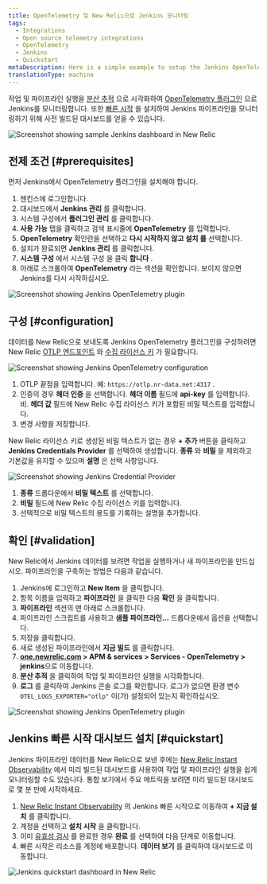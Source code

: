 ```yaml
---
title: OpenTelemetry 및 New Relic으로 Jenkins 모니터링
tags:
  - Integrations
  - Open source telemetry integrations
  - OpenTelemetry
  - Jenkins
  - Quickstart
metaDescription: Here is a simple example to setup the Jenkins OpenTelemetry plugin to send data to New Relic.
translationType: machine
---
```







작업 및 파이프라인 실행을 [분산 추적](/docs/distributed-tracing/concepts/introduction-distributed-tracing) 으로 시각화하여 [OpenTelemetry 플러그인](https://plugins.jenkins.io/opentelemetry) 으로 Jenkins를 모니터링합니다. 또한 [빠른 시작](https://newrelic.com/instant-observability/jenkins) 을 설치하여 Jenkins 파이프라인을 모니터링하기 위해 사전 빌드된 대시보드를 얻을 수 있습니다.

<img
  title="Screenshot showing sample Jenkins dashboard in New Relic"
  alt="Screenshot showing sample Jenkins dashboard in New Relic"
  src={opentelemetryJenkins05}
/>

## 전제 조건 [#prerequisites]

먼저 Jenkins에서 OpenTelemetry 플러그인을 설치해야 합니다.

1. 젠킨스에 로그인합니다.
2. 대시보드에서 **Jenkins 관리** 를 클릭합니다.
3. 시스템 구성에서 **플러그인 관리** 를 클릭합니다.
4. **사용 가능** 탭을 클릭하고 검색 표시줄에 **OpenTelemetry** 를 입력합니다.
5. **OpenTelemetry** 확인란을 선택하고 **다시 시작하지 않고 설치 를** 선택합니다.
6. 설치가 완료되면 **Jenkins 관리** 를 클릭합니다.
7. **시스템 구성** 에서 시스템 구성 을 클릭 **합니다** .
8. 아래로 스크롤하여 **OpenTelemetry** 라는 섹션을 확인합니다. 보이지 않으면 Jenkins를 다시 시작하십시오.

<img
  title="Screenshot showing Jenkins OpenTelemetry plugin"
  alt="Screenshot showing Jenkins OpenTelemetry plugin"
  src={opentelemetryJenkis01}
/>

## 구성 [#configuration]

데이터를 New Relic으로 보내도록 Jenkins OpenTelemetry 플러그인을 구성하려면 New Relic [OTLP 엔드포인트](/docs/more-integrations/open-source-telemetry-integrations/opentelemetry/opentelemetry-setup/#note-endpoints) 와 [수집 라이선스 키](/docs/apis/intro-apis/new-relic-api-keys/#license-key) 가 필요합니다.

<img
  title="Screenshot showing Jenkins OpenTelemetry configuration"
  alt="Screenshot showing Jenkins OpenTelemetry configuration"
  src={opentelemetryIntegrationsJenkins02}
/>

1. OTLP 끝점을 입력합니다. 예: `https://otlp.nr-data.net:4317` .
2. 인증의 경우 **헤더 인증** 을 선택합니다. **헤더 이름** 필드에 **api-key** 를 입력합니다. 비. **헤더 값** 필드에 New Relic 수집 라이선스 키가 포함된 비밀 텍스트를 입력합니다.
3. 변경 사항을 저장합니다.

New Relic 라이선스 키로 생성된 비밀 텍스트가 없는 경우 **+ 추가** 버튼을 클릭하고 **Jenkins Credentials Provider** 를 선택하여 생성합니다. **종류** 와 **비밀** 을 제외하고 기본값을 유지할 수 있으며 **설명** 은 선택 사항입니다.

<img
  title="Screenshot showing Jenkins Credential Provider"
  alt="Screenshot showing Jenkins Credential Provider"
  src={opentelemetryIntegrationsJenkins03}
/>

1. **종류** 드롭다운에서 **비밀 텍스트** 를 선택합니다.
2. **비밀** 필드에 New Relic 수집 라이선스 키를 입력합니다.
3. 선택적으로 비밀 텍스트의 용도를 기록하는 설명을 추가합니다.

## 확인 [#validation]

New Relic에서 Jenkins 데이터를 보려면 작업을 실행하거나 새 파이프라인을 만드십시오. 파이프라인을 구축하는 방법은 다음과 같습니다.

1. Jenkins에 로그인하고 **New Item** 을 클릭합니다.
2. 항목 이름을 입력하고 **파이프라인** 을 클릭한 다음 **확인** 을 클릭합니다.
3. **파이프라인** 섹션의 맨 아래로 스크롤합니다.
4. 파이프라인 스크립트를 사용하고 **샘플 파이프라인...** 드롭다운에서 옵션을 선택합니다.
5. 저장을 클릭합니다.
6. 새로 생성된 파이프라인에서 **지금 빌드** 를 클릭합니다.
7. **[one.newrelic.com](https://one.newrelic.com/all-capabilities) > APM & services > Services - OpenTelemetry > jenkins**으로 이동합니다.
8. **분산 추적** 을 클릭하여 작업 및 파이프라인 실행을 시각화합니다.
9. **로그** 를 클릭하여 Jenkins 콘솔 로그를 확인합니다. 로그가 없으면 환경 변수 `OTEL_LOGS_EXPORTER="otlp"` 이(가) 설정되어 있는지 확인하십시오.

<img
  title="Screenshot showing Jenkins OpenTelemetry plugin"
  alt="Screenshot showing Jenkins OpenTelemetry plugin"
  src={opentelemetryOpentelemetryJenkins04}
/>

## Jenkins 빠른 시작 대시보드 설치 [#quickstart]

Jenkins 파이프라인 데이터를 New Relic으로 보낸 후에는 [New Relic Instant Observability](http://newrelic.com/instant-observability) 에서 미리 빌드된 대시보드를 사용하여 작업 및 파이프라인 실행을 쉽게 모니터링할 수도 있습니다. 통합 보기에서 주요 메트릭을 보려면 미리 빌드된 대시보드로 몇 분 만에 시작하세요.

1. [New Relic Instant Observability](https://newrelic.com/instant-observability/jenkins) 의 Jenkins 빠른 시작으로 이동하여 **+ 지금 설치** 를 클릭합니다.
2. 계정을 선택하고 **설치 시작** 을 클릭합니다.
3. 이미 [유효성 검사](#validation) 를 완료한 경우 **완료** 를 선택하여 다음 단계로 이동합니다.
4. 빠른 시작은 리소스를 계정에 배포합니다. **데이터 보기** 를 클릭하여 대시보드로 이동합니다.

<img
  title="Jenkins quickstart dashboard in New Relic"
  alt="Jenkins quickstart dashboard in New Relic"
  src={opentelemetryJenkins05}
/>

<InstallFeedback/>